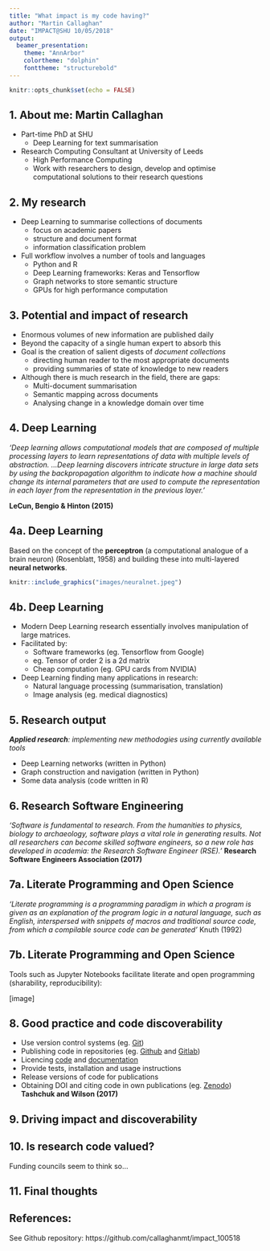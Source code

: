 ```yaml
---
title: "What impact is my code having?"
author: "Martin Callaghan"
date: "IMPACT@SHU 10/05/2018"
output: 
  beamer_presentation:
    theme: "AnnArbor"
    colortheme: "dolphin"
    fonttheme: "structurebold"
---
```


```r
knitr::opts_chunk$set(echo = FALSE)
```

## 1. About me: Martin Callaghan
* Part-time PhD at SHU
    + Deep Learning for text summarisation
\newline
* Research Computing Consultant at University of Leeds
    + High Performance Computing
    + Work with researchers to design, develop and optimise computational solutions to their research questions


## 2. My research
* Deep Learning to summarise collections of documents
    + focus on academic papers
    + structure and document format
    + information classification problem
\newline
* Full workflow involves a number of tools and languages
    + Python and R
    + Deep Learning frameworks: Keras and Tensorflow
    + Graph networks to store semantic structure
    + GPUs for high performance computation
    
## 3. Potential and impact of research

* Enormous volumes of new information are published daily
* Beyond the capacity of a single human expert to absorb this
* Goal is the creation of salient digests of *document collections*
    + directing human reader to the most appropriate documents
    + providing summaries of state of knowledge to new readers
\newline
* Although there is much research in the field, there are gaps:
    + Multi-document summarisation
    + Semantic mapping across documents
    + Analysing change in a knowledge domain over time

## 4. Deep Learning
*'Deep learning allows computational models that are composed of multiple processing layers to learn representations of data with multiple levels of abstraction.
...Deep learning discovers intricate structure in large data sets by using the backpropagation algorithm to indicate how a machine should change its internal parameters that are used to compute the representation in each layer from the representation in the previous layer.'*\newline\newline

**LeCun, Bengio & Hinton (2015)**

## 4a. Deep Learning
Based on the concept of the **perceptron** (a computational analogue of a brain neuron) (Rosenblatt, 1958) and building these into multi-layered **neural networks**.

```r
knitr::include_graphics("images/neuralnet.jpeg")
```


## 4b. Deep Learning
* Modern Deep Learning research essentially involves manipulation of large matrices.
* Facilitated by:
    + Software frameworks (eg. Tensorflow from Google)
    + eg. Tensor of order 2 is a 2d matrix
    + Cheap computation (eg. GPU cards from NVIDIA)
* Deep Learning finding many applications in research:
    + Natural language processing (summarisation, translation)
    + Image analysis (eg. medical diagnostics)
    


## 5. Research output
***Applied research**: implementing new methodogies using currently available tools*\newline

- Deep Learning networks (written in Python)
- Graph construction and navigation (written in Python)
- Some data analysis (code written in R) 

## 6. Research Software Engineering
*'Software is fundamental to research. From the humanities to physics, biology to archaeology, software plays a vital role in generating results. Not all researchers can become skilled software engineers, so a new role has developed in academia: the Research Software Engineer (RSE).'*\newline\newline
**Research Software Engineers Association (2017)**



## 7a. Literate Programming and Open Science
*'Literate programming is a programming paradigm in which a program is given as an explanation of the program logic in a natural language, such as English, interspersed with snippets of macros and traditional source code, from which a compilable source code can be generated'*\newline
Knuth (1992)

## 7b. Literate Programming and Open Science
Tools such as Jupyter Notebooks facilitate literate and open programming (sharability, reproducibility):

[image]

## 8. Good practice and code discoverability

- Use version control systems (eg. [Git](https://git-scm.com/))
- Publishing code in repositories (eg. [Github](https://github.com/) and [Gitlab](https://about.gitlab.com/))
- Licencing [code](https://choosealicense.com/) and [documentation](https://creativecommons.org/)
- Provide tests, installation and usage instructions
- Release versions of code for publications
- Obtaining DOI and citing code in own publications (eg. [Zenodo](https://zenodo.org/))\newline\newline
**Tashchuk and Wilson (2017)**


## 9. Driving impact and discoverability


## 10. Is research code valued?
Funding councils seem to think so...

## 11. Final thoughts

## References:
See Github repository:
\newline
https://github.com/callaghanmt/impact_100518


